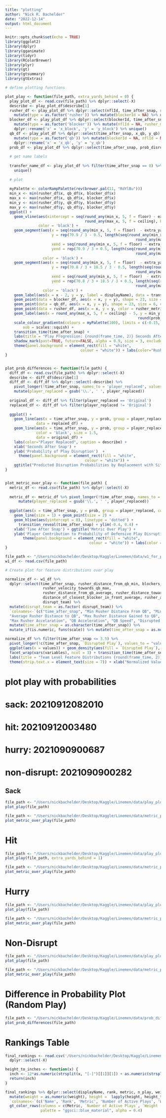 ```yaml
---
title: "plotting"
author: "Nick R. Bachelder"
date: "2022-12-14"
output: html_document
---
```


```r
knitr::opts_chunk$set(echo = TRUE)
library(ggplot2)
library(dplyr)
library(gganimate)
library(tidyr)
library(RColorBrewer)
library(plyr)
library(gt)
library(gtsummary)
library(gtExtras)
```


```r
# define plotting functions

plot_play <- function(file_path, extra_yards_behind = 0) {
  play_plot_df <- read.csv(file_path) %>% dplyr::select(-X)
  describe <- play_plot_df$describe[1]
  rusher_df <- play_plot_df %>% dplyr::select(nflId, time_after_snap, rusher_metric, x, y) %>% 
    mutate(type = as.factor('rusher')) %>% mutate(blockerId = NA) %>% unique()
  blocker_df <- play_plot_df %>% dplyr::select(blockerId, time_after_snap, x_block, y_block) %>% 
    mutate(type = as.factor('blocker')) %>% mutate(nflId = NA, rusher_metric= NA) %>%
    dplyr::rename('x' = 'x_block', 'y' = 'y_block') %>% unique()
  qb_df <- play_plot_df %>% dplyr::select(time_after_snap, x_qb, y_qb) %>% unique() %>% 
    mutate(type = as.factor('qb')) %>% mutate(blockerId = NA, nflId = NA, rusher_metric= NA)%>%
    dplyr::rename('x' = 'x_qb', 'y' = 'y_qb')
  prob_df <- play_plot_df %>% dplyr::select(time_after_snap, prob_disrupt)
  
  # get name labels
  
  transfer_name_df <- play_plot_df %>% filter(time_after_snap == 0) %>% dplyr::select(displayName, x, y) %>% 
    unique()
  
  # plot 
  
  myPalette <- colorRampPalette(rev(brewer.pal(11, "RdYlBu"))) 
  min_x <- min(rusher_df$x, qb_df$x, blocker_df$x)
  max_x <- max(rusher_df$x, qb_df$x, blocker_df$x)
  min_y <- min(rusher_df$y, qb_df$y, blocker_df$y)
  max_y <- max(rusher_df$y, qb_df$y, blocker_df$y)
  ggplot() +
    geom_vline(aes(xintercept = seq(round_any(min_x, 5, f = floor) - extra_yards_behind*5 , 
                                    round_any(max_x, 5, f = ceiling), by = 5)), 
               color = 'black') +
    geom_segment(aes(x = seq(round_any(min_x, 5, f = floor)  - extra_yards_behind*5, round_any(max_x, 5, f = ceiling), by = 1 ), 
                     y = rep(70.9 / 3 - 0.5, length(seq(round_any(min_x, 5, f = floor) - 5*extra_yards_behind, 
                                                           round_any(max_x, 5, f = ceiling), by = 1 )) ), 
                     xend = seq(round_any(min_x, 5, f = floor) - extra_yards_behind*5, round_any(max_x, 5, f = ceiling), by = 1 ), 
                     yend = rep(70.9 / 3 + 0.5, length(seq(round_any(min_x, 5, f = floor) - extra_yards_behind*5, 
                                                           round_any(max_x, 5, f = ceiling), by = 1 ))) ), 
                 color = 'black') +
    geom_segment(aes(x = seq(round_any(min_x, 5, f = floor)  - extra_yards_behind*5, round_any(max_x, 5, f = ceiling), by = 1 ), 
                     y = rep(70.8 / 3 + 18.5 / 3 - 0.5, length(seq(round_any(min_x, 5, f = floor)  - extra_yards_behind*5, 
                                                           round_any(max_x, 5, f = ceiling), by = 1 )) ), 
                     xend = seq(round_any(min_x, 5, f = floor)  - extra_yards_behind*5, round_any(max_x, 5, f = ceiling), by = 1 ), 
                     yend = rep(70.8 / 3 + 18.5 / 3 + 0.5, length(seq(round_any(min_x, 5, f = floor)  - extra_yards_behind*5, 
                                                           round_any(max_x, 5, f = ceiling), by = 1 ))) ), 
                 color = 'black') +
    geom_label(aes(x = x - 2, y = y, label = displayName), data = transfer_name_df) + 
    geom_point(data = blocker_df, aes(x = x, y = y), shape = 23, size = 6, color = 'black') +
    geom_point(data = qb_df, aes(x = x, y = y), shape = 23, size = 6, color = 'black', fill = 'black') + 
    geom_point(data = rusher_df, aes(x = x, y = y, color = rusher_metric), size = 6) +
    geom_label(aes(x = round_any(max_x, 5, f = ceiling) - 5, y = min_y - 1, label = paste0('Disruption Probability: ', 
                                                            round(prob_disrupt, 4) * 100, '%')),  size = 5, data = prob_df) + 
    scale_colour_gradientn(colours = myPalette(100), limits = c(-0.15, 0.15),
        oob = scales::squish) + 
    transition_time(time_after_snap) +
    labs(title = "Play Progression: {round(frame_time, 2)} Seconds After Snap", caption = describe) + 
    shadow_mark(past=TRUE, future=FALSE, alpha = 0.9, size = 3, exclude_layer = c(1, 2, 3, 4, 5, 6, 8) )  + theme_void() + 
    theme(panel.background = element_rect(fill = "white",
                                  colour = "white")) + labs(color="Rusher Metric")
}


plot_prob_differences <- function(file_path) {
  diff_df <- read.csv(file_path) %>% dplyr::select(-X)
  describe <- diff_df$describe[1]
  diff_df <- diff_df %>% dplyr::select(-describe) %>% 
    pivot_longer(!time_after_snap, names_to = 'player_replaced', values_to = 'prob') %>% 
    mutate(player_replaced = gsub('\\.', ' ', player_replaced))
  
  original_df <- diff_df %>% filter(player_replaced == 'Original')
  replaced_df <- diff_df %>% filter(player_replaced != 'Original')
  
  ggplot() +
    geom_line(aes(x = time_after_snap, y = prob, group = player_replaced, color = player_replaced), linetype="dotdash", size = 1, 
              data = replaced_df) +
    geom_line(aes(x = time_after_snap, y = prob, group = player_replaced, color = 'Original'), 
              color = 'black', size = 1.5, 
              data = original_df) + 
    labs(color="Player Replaced", caption = describe) +
    xlab('Seconds After Snap') +
    ylab('Probability of Play Disruption')  + 
      theme(panel.background = element_rect(fill = "white",
                                    colour = "white")) + 
    ggtitle("Predicted Disruption Probabilities by Replacement with Situational Averages")
}


plot_metric_over_play <- function(file_path) {
  metric_df <- read.csv(file_path) %>% dplyr::select(-X)
  
  metric_df <- metric_df %>% pivot_longer(!time_after_snap, names_to = 'player_replaced', values_to = 'prob') %>% 
      mutate(player_replaced = gsub('\\.', ' ', player_replaced))
  
  ggplot(aes(x = time_after_snap, y = prob, group = player_replaced, color = player_replaced), data = metric_df) +
    geom_line(size = 1) + geom_point(size = 2) +
    geom_hline(aes(yintercept = 0), linetype = 'dotted') +
      transition_reveal(time_after_snap) + ylim(-0.4, 0.4) + 
    xlab('Time After Snap') + ggtitle('Metric Over Play') + 
    ylab('Player Contribution to Probability of Defensive Play Disruption' ) +
        theme(panel.background = element_rect(fill = "white",
                                      colour = "white")) + labs(color = 'Player')
}
```



```r
file_path <- "/Users/nickbachelder/Desktop/Kaggle/Linemen/data/w1_for_plotting"
w1_df <- read.csv(file_path)

# Create plot for feature distributions over play

normalize_df <- w1_df %>% 
  dplyr::select(time_after_snap, rusher_distance_from_qb_min, blockers_left_min,
                 rusher_velocity_towards_qb_max,
                 rusher_distance_from_qb_average, rusher_distance_toward_qb_gained_max,
                 distance_of_closest_blocker_in_front_average, rusher_acceleration_towards_qb_max, a_qb, s_qb,
                 disrupt_team) %>%
  mutate(disrupt_team = as.factor( disrupt_team)) %>%
  `colnames<-`(c("time_after_snap", "Min Rusher Distance From QB", "Min Blockers Left", "Max Rusher Velocity To QB",
  "Average Rusher Distance to QB", "Max Rusher Distance Gained to QB", "Distance Closest Blocker", 
  "Max Rusher Accelaration", "QB Acceleration", "QB Speed", "Disrupted Play")) %>%
  mutate(time_after_snap = as.character(time_after_snap)) %>%
  mutate_if(is.numeric, funs(scale)) %>% mutate(time_after_snap = as.numeric(time_after_snap))

normalize_df %>% filter(time_after_snap <= 3.5) %>%
  pivot_longer(!c(time_after_snap, `Disrupted Play`), values_to = "values", names_to = "variables") %>% 
  ggplot(aes(x = values)) + geom_density(aes(fill = `Disrupted Play`), alpha = 0.3) +
  facet_wrap(vars(variables), ncol = 3) + transition_time(time_after_snap) +
  labs(title = "Team Level Feature Distributions {round(frame_time, 2)} Seconds After Snap") + ylim(0, 2) + xlim(-2.5, 2.5) + 
  theme(strip.text.x = element_text(size = 7)) + xlab("Normalized Values") + ylab("Density")
```

# plot play with probabilities

# sack: 20210912082010
# hit: 20210912003480
# hurry: 2021090900687
# non-disrupt: 2021090900282

## Sack

```r
file_path <- "/Users/nickbachelder/Desktop/Kaggle/Linemen/data/play_plot_20210912082010.csv"
plot_play(file_path)
```

```r

file_path <- "/Users/nickbachelder/Desktop/Kaggle/Linemen/data/metric_plot_20210912082010.csv"
plot_metric_over_play(file_path)
```


# Hit

```r
file_path <- "/Users/nickbachelder/Desktop/Kaggle/Linemen/data/play_plot_20210912003480.csv"
plot_play(file_path, extra_yards_behind = 1)
```

```r

file_path <- "/Users/nickbachelder/Desktop/Kaggle/Linemen/data/metric_plot_20210912003480.csv"
plot_metric_over_play(file_path)
```

# Hurry

```r
file_path <- "/Users/nickbachelder/Desktop/Kaggle/Linemen/data/play_plot_2021090900687.csv"
plot_play(file_path)
```

```r

file_path <- "/Users/nickbachelder/Desktop/Kaggle/Linemen/data/metric_plot_2021090900687.csv"
plot_metric_over_play(file_path)
```

# Non-Disrupt

```r
file_path <- "/Users/nickbachelder/Desktop/Kaggle/Linemen/data/play_plot_2021090900282.csv"
plot_play(file_path)
```

```r

file_path <- "/Users/nickbachelder/Desktop/Kaggle/Linemen/data/metric_plot_2021090900282.csv"
plot_metric_over_play(file_path)
```






# Difference in Probability Plot (Random Play)

```r
file_path <- "/Users/nickbachelder/Desktop/Kaggle/Linemen/data/prob_differences_2021091200843.csv"
plot_prob_differences(file_path)
```




# Rankings Table

```r
final_rankings <- read.csv('/Users/nickbachelder/Desktop/Kaggle/Linemen/data/final_metric_rankings.csv') %>% 
  dplyr::select(-X)

height_to_inches <- function(x) {
  inch <- 12*as.numeric(strsplit(x, "[-]")[[1]][1]) + as.numeric(strsplit(x, "[-]")[[1]][2])
  return(inch)
}

final_rankings %>% dplyr::select(displayName, rank, metric, n_play, weight, height) %>%
  mutate(weight = as.numeric(weight), height =  lapply(height, height_to_inches) %>% unlist() ) %>%
  `colnames<-`(c('Name', 'Rank', 'Metric', 'Number of Active Plays', 'Weight (lb)', 'Height (In)')) %>% gt() %>%
  gt_color_rows(columns = c(Metric, `Number of Active Plays`, `Weight (lb)`, `Height (In)`), 
                palette = "ggsci::blue_material", alpha = 0.4)
```










